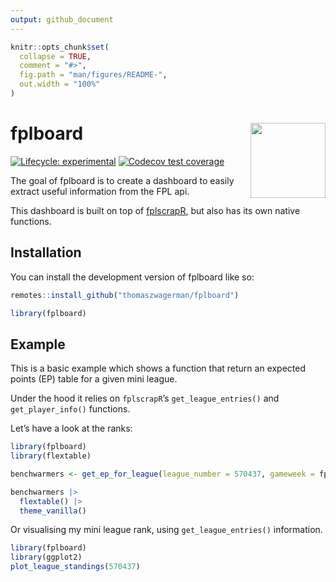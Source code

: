 ```yaml
---
output: github_document
---
```


<!-- README.md is generated from README.Rmd. Please edit that file -->

```r
knitr::opts_chunk$set(
  collapse = TRUE,
  comment = "#>",
  fig.path = "man/figures/README-",
  out.width = "100%"
)
```

# fplboard <img src="inst/app/www/favicon.png" align="right" width="120"/>

<!-- badges: start -->
[![Lifecycle: experimental](https://img.shields.io/badge/lifecycle-experimental-orange.svg)](https://lifecycle.r-lib.org/articles/stages.html#experimental)
[![Codecov test coverage](https://codecov.io/gh/thomaszwagerman/fplboard/branch/main/graph/badge.svg)](https://app.codecov.io/gh/thomaszwagerman/fplboard?branch=main)
<!-- badges: end -->


The goal of fplboard is to create a dashboard to easily extract useful information from the FPL api.

This dashboard is built on top of [fplscrapR](https://github.com/wiscostret/fplscrapR), but also has its own native functions.

## Installation

You can install the development version of fplboard like so:

``` r
remotes::install_github("thomaszwagerman/fplboard")

library(fplboard)
```

## Example

This is a basic example which shows a function that return an expected points (EP) table for a given mini league.

Under the hood it relies on `fplscrapR`'s `get_league_entries()` and `get_player_info()` functions. 

Let's have a look at the ranks:

```r
library(fplboard)
library(flextable)

benchwarmers <- get_ep_for_league(league_number = 570437, gameweek = fplboard::get_current_gw_number())

benchwarmers |> 
  flextable() |> 
  theme_vanilla()
```
Or visualising my mini league rank, using `get_league_entries()` information.

``` r
library(fplboard)
library(ggplot2)
plot_league_standings(570437)
```

